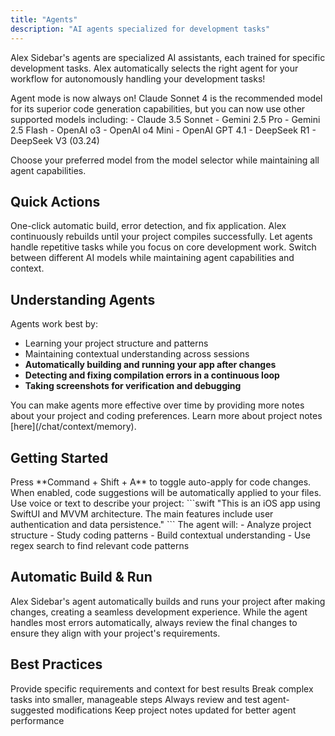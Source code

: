 ```yaml
---
title: "Agents"
description: "AI agents specialized for development tasks"
---
```


Alex Sidebar's agents are specialized AI assistants, each trained for specific development tasks. Alex automatically selects the right agent for your workflow for autonomously handling your development tasks!

<Note>
Agent mode is now always on! Claude Sonnet 4 is the recommended model for its superior code generation capabilities, but you can now use other supported models including:
- Claude 3.5 Sonnet
- Gemini 2.5 Pro
- Gemini 2.5 Flash
- OpenAI o3
- OpenAI o4 Mini
- OpenAI GPT 4.1
- DeepSeek R1
- DeepSeek V3 (03.24)

Choose your preferred model from the model selector while maintaining all agent capabilities.
</Note>

## Quick Actions

<CardGroup cols={2}>
  <Card title="Build & Fix Errors" icon="hammer">
    One-click automatic build, error detection, and fix application. Alex continuously rebuilds until your project compiles successfully.
  </Card>

  <Card title="Smart Automation" icon="wand-magic-sparkles">
    Let agents handle repetitive tasks while you focus on core development work.
  </Card>

  <Card title="Multi-Model Support" icon="robot">
    Switch between different AI models while maintaining agent capabilities and context.
  </Card>
</CardGroup>

## Understanding Agents

Agents work best by:
- Learning your project structure and patterns
- Maintaining contextual understanding across sessions
- **Automatically building and running your app after changes**
- **Detecting and fixing compilation errors in a continuous loop**
- **Taking screenshots for verification and debugging**

<Note>
  You can make agents more effective over time by providing more notes about your project and coding preferences. Learn more about project notes [here](/chat/context/memory).
</Note>

## Getting Started

<Steps>
  <Step title="Toggle Auto-Apply">
    Press **Command + Shift + A** to toggle auto-apply for code changes. When enabled, code suggestions will be automatically applied to your files.
  </Step>

  <Step title="Project Introduction">
    Use voice or text to describe your project:
    ```swift
    "This is an iOS app using SwiftUI and MVVM architecture. 
    The main features include user authentication and data persistence."
    ```
  </Step>

  <Step title="Let Agent Learn">
    The agent will:
    - Analyze project structure
    - Study coding patterns
    - Build contextual understanding
    - Use regex search to find relevant code patterns
  </Step>
</Steps>

## Automatic Build & Run

<Note>
  Alex Sidebar's agent automatically builds and runs your project after making changes, creating a seamless development experience.
</Note>

<Warning>
  While the agent handles most errors automatically, always review the final changes to ensure they align with your project's requirements.
</Warning>

## Best Practices

<CardGroup cols={2}>
  <Card title="Clear Communication" icon="message">
    Provide specific requirements and context for best results
  </Card>

  <Card title="Iterative Development" icon="rotate">
    Break complex tasks into smaller, manageable steps
  </Card>

  <Card title="Review Changes" icon="code-pull-request">
    Always review and test agent-suggested modifications
  </Card>

  <Card title="Maintain Context" icon="brain-circuit">
    Keep project notes updated for better agent performance
  </Card>
</CardGroup>